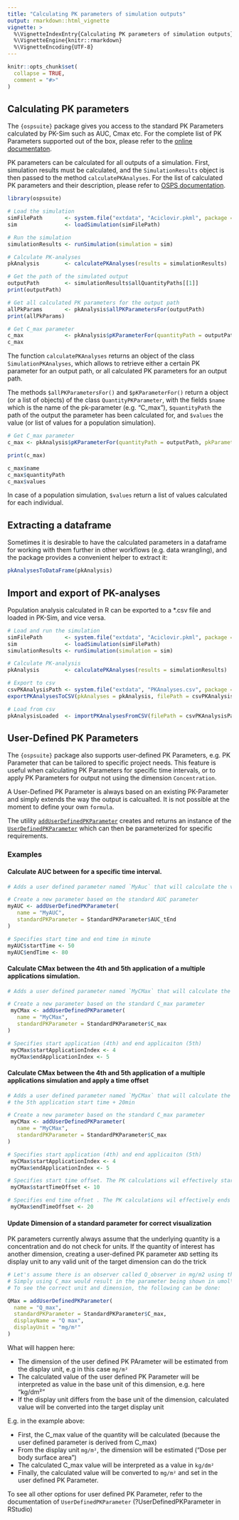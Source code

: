 ```yaml
---
title: "Calculating PK parameters of simulation outputs"
output: rmarkdown::html_vignette
vignette: >
  %\VignetteIndexEntry{Calculating PK parameters of simulation outputs}
  %\VignetteEngine{knitr::rmarkdown}
  %\VignetteEncoding{UTF-8}
---
```


```r
knitr::opts_chunk$set(
  collapse = TRUE,
  comment = "#>"
)
```

## Calculating PK parameters

The `{ospsuite}` package gives you access to the standard PK Parameters calculated by PK-Sim such as AUC, Cmax etc.
For the complete list of PK Parameters supported out of the box, please refer to the [online documentaton](https://docs.open-systems-pharmacology.org/working-with-pk-sim/pk-sim-documentation/pk-sim-simulations#pk-parameters).

PK parameters can be calculated for all outputs of a simulation. 
First, simulation results must be calculated, and the `SimulationResults` object is then passed to the method `calculatePKAnalyses`. For the list of calculated PK parameters and their description, please refer to [OSPS documentation](https://docs.open-systems-pharmacology.org/working-with-pk-sim/pk-sim-documentation/pk-sim-simulations#pk-analysis-view).


```r
library(ospsuite)

# Load the simulation
simFilePath       <- system.file("extdata", "Aciclovir.pkml", package = "ospsuite")
sim               <- loadSimulation(simFilePath)

# Run the simulation
simulationResults <- runSimulation(simulation = sim)

# Calculate PK-analyses
pkAnalysis        <- calculatePKAnalyses(results = simulationResults)

# Get the path of the simulated output
outputPath        <- simulationResults$allQuantityPaths[[1]]
print(outputPath)

# Get all calculated PK parameters for the output path
allPkParams       <- pkAnalysis$allPKParametersFor(outputPath)
print(allPkParams)

# Get C_max parameter
c_max             <- pkAnalysis$pKParameterFor(quantityPath = outputPath, pkParameter = "C_max")
c_max
```

The function `calculatePKAnalyses` returns an object of the class `SimulationPKAnalyses`, which allows to retrieve either a certain PK parameter for an output path, or all calculated PK parameters for an output path.

The methods `$allPKParametersFor()` and `$pKParameterFor()` return a object (or a list of objects) of the class `QuantityPKParameter`, with the fields `$name` which is the name of the pk-parameter (e.g. "C_max"), `$quantityPath` the path of the output the parameter has been calculated for, and `$values` the value (or list of values for a population simulation).

```r
# Get C_max parameter
c_max <- pkAnalysis$pKParameterFor(quantityPath = outputPath, pkParameter = "C_max")

print(c_max)

c_max$name
c_max$quantityPath
c_max$values
```

In case of a population simulation, `$values` return a list of values calculated for each individual.

## Extracting a dataframe

Sometimes it is desirable to have the calculated parameters in a dataframe for working with them further in other workflows (e.g. data wrangling), and the package provides a convenient helper to extract it:

```r
pkAnalysesToDataFrame(pkAnalysis)
```

## Import and export of PK-analyses

Population analysis calculated in R can be exported to a *.csv file and loaded in PK-Sim, and vice versa.

```r
# Load and run the simulation
simFilePath       <- system.file("extdata", "Aciclovir.pkml", package = "ospsuite")
sim               <- loadSimulation(simFilePath)
simulationResults <- runSimulation(simulation = sim)

# Calculate PK-analysis
pkAnalysis        <- calculatePKAnalyses(results = simulationResults)

# Export to csv
csvPKAnalysisPath <- system.file("extdata", "PKAnalyses.csv", package = "ospsuite")
exportPKAnalysesToCSV(pkAnalyses = pkAnalysis, filePath = csvPKAnalysisPath)

# Load from csv
pkAnalysisLoaded  <- importPKAnalysesFromCSV(filePath = csvPKAnalysisPath, simulation = sim)
```


## User-Defined PK Parameters

The `{ospsuite}` package also supports user-defined PK Parameters, e.g. PK Parameter that can be tailored to specific project needs.
This feature is useful when calculating PK Parameters for specific time intervals, or to apply PK Parameters for output not using 
the dimension `Concentration`. 

A User-Defined PK Parameter is always based on an existing PK-Parameter and simply extends the way the output is calcualted.
It is not possible at the moment to define your own `formula`.

The utility [`addUserDefinedPKParameter`](https://www.open-systems-pharmacology.org/OSPSuite-R/reference/addUserDefinedPKParameter.html) creates and returns an instance of the [`UserDefinedPKParameter`](https://www.open-systems-pharmacology.org/OSPSuite-R/reference/UserDefinedPKParameter.html) which can then be parameterized for specific requirements.

### Examples

#### Calculate AUC between for a specific time interval.

```r
# Adds a user defined parameter named `MyAuc` that will calculate the value of AUC between t=50 min and t=80min only.

# Create a new parameter based on the standard AUC parameter
myAUC <- addUserDefinedPKParameter(
   name = "MyAUC",
   standardPKParameter = StandardPKParameter$AUC_tEnd
)

# Specifies start time and end time in minute
myAUC$startTime <- 50
myAUC$endTime <- 80
```

#### Calculate CMax between the 4th and 5th application of a multiple applications simulation.

```r
# Adds a user defined parameter named `MyCMax` that will calculate the value of Cmax between the 4th and 5th application

# Create a new parameter based on the standard C_max parameter
 myCMax <- addUserDefinedPKParameter(
   name = "MyCMax",
   standardPKParameter = StandardPKParameter$C_max
)

# Specifies start application (4th) and end applicaiton (5th)
 myCMax$startApplicationIndex <- 4
 myCMax$endApplicationIndex <- 5
```

#### Calculate CMax between the 4th and 5th application of a multiple applications simulation and apply a time offset

```r
# Adds a user defined parameter named `MyCMax` that will calculate the value of Cmax between the 4th application start time + 10 min and 
# the 5th application start time + 20min

# Create a new parameter based on the standard C_max parameter
 myCMax <- addUserDefinedPKParameter(
   name = "MyCMax",
   standardPKParameter = StandardPKParameter$C_max
)

# Specifies start application (4th) and end applicaiton (5th)
 myCMax$startApplicationIndex <- 4
 myCMax$endApplicationIndex <- 5

# Specifies start time offset. The PK calculations wil effectively start at StartTime of 4th Application + 10 min
 myCMax$startTimeOffset <- 10

# Specifies end time offset . The PK calculations wil effectively ends at StartTime of 5th Application + 20 min
 myCMax$endTimeOffset <- 20
```

#### Update Dimension of a standard parameter for correct visualization

PK parameters currently always assume that the underlying quantity is a concentration and do not check for units.
If the quantity of interest has another dimension, creating a user-defined PK parameter `AND` setting its display unit to any valid unit of the target dimension can do the trick 


```r
# Let's assume there is an observer called Q_observer in mg/m2 using the dimension Dose per body surface area. 
# Simply using C_max would result in the parameter being shown in umol\l. 
# To see the correct unit and dimension, the following can be done:

QMax = addUserDefinedPKParameter(
  name = "Q_max", 
  standardPKParameter = StandardPKParameter$C_max, 
  displayName = "Q max", 
  displayUnit = "mg/m²"
)
```

What will happen here:

* The dimension of the user defined PK PArameter will be estimated from the display unit, e.g in this case `mg/m²`
* The calculated value of the user defined PK Parameter will be interpreted as value in the base unit of this dimension, e.g. here "kg/dm²"
* If the display unit differs from the base unit of the dimension, calculated value will be converted into the target display unit

E.g. in the example above:

* First, the C_max value of the quantity will be calculated (because the user defined parameter is derived from C_max)
* From the display unit `mg/m²`, the dimension will be estimated ("Dose per body surface area")
* The calculated C_max value will be interpreted as a value in `kg/dm²`
* Finally, the calculated value will be converted to `mg/m²` and set in the user defined PK Parameter.


To see all other options for user defined PK Parameter, refer to the documentation of `UserDefinedPKParameter` (?UserDefinedPKParameter in RStudio)